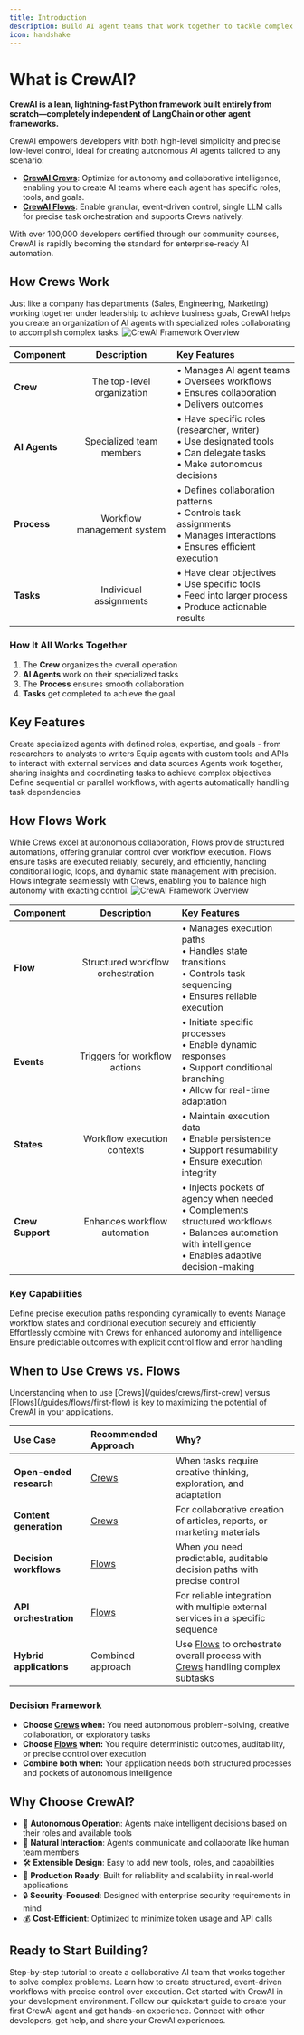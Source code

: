 ```yaml
---
title: Introduction
description: Build AI agent teams that work together to tackle complex tasks
icon: handshake
---
```


# What is CrewAI?

**CrewAI is a lean, lightning-fast Python framework built entirely from scratch—completely independent of LangChain or other agent frameworks.**

CrewAI empowers developers with both high-level simplicity and precise low-level control, ideal for creating autonomous AI agents tailored to any scenario:

- **[CrewAI Crews](/guides/crews/first-crew)**: Optimize for autonomy and collaborative intelligence, enabling you to create AI teams where each agent has specific roles, tools, and goals.
- **[CrewAI Flows](/guides/flows/first-flow)**: Enable granular, event-driven control, single LLM calls for precise task orchestration and supports Crews natively.

With over 100,000 developers certified through our community courses, CrewAI is rapidly becoming the standard for enterprise-ready AI automation.

## How Crews Work

<Note>
  Just like a company has departments (Sales, Engineering, Marketing) working together under leadership to achieve business goals, CrewAI helps you create an organization of AI agents with specialized roles collaborating to accomplish complex tasks.
</Note>

<Frame caption="CrewAI Framework Overview">
  <img src="crews.png" alt="CrewAI Framework Overview" />
</Frame>

| Component | Description | Key Features |
|:----------|:-----------:|:------------|
| **Crew** | The top-level organization | • Manages AI agent teams<br/>• Oversees workflows<br/>• Ensures collaboration<br/>• Delivers outcomes |
| **AI Agents** | Specialized team members | • Have specific roles (researcher, writer)<br/>• Use designated tools<br/>• Can delegate tasks<br/>• Make autonomous decisions |
| **Process** | Workflow management system | • Defines collaboration patterns<br/>• Controls task assignments<br/>• Manages interactions<br/>• Ensures efficient execution |
| **Tasks** | Individual assignments | • Have clear objectives<br/>• Use specific tools<br/>• Feed into larger process<br/>• Produce actionable results |

### How It All Works Together

1. The **Crew** organizes the overall operation
2. **AI Agents** work on their specialized tasks
3. The **Process** ensures smooth collaboration
4. **Tasks** get completed to achieve the goal

## Key Features

<CardGroup cols={2}>
  <Card title="Role-Based Agents" icon="users">
    Create specialized agents with defined roles, expertise, and goals - from researchers to analysts to writers
  </Card>
  <Card title="Flexible Tools" icon="screwdriver-wrench">
    Equip agents with custom tools and APIs to interact with external services and data sources
  </Card>
  <Card title="Intelligent Collaboration" icon="people-arrows">
    Agents work together, sharing insights and coordinating tasks to achieve complex objectives
  </Card>
  <Card title="Task Management" icon="list-check">
    Define sequential or parallel workflows, with agents automatically handling task dependencies
  </Card>
</CardGroup>

## How Flows Work

<Note>
  While Crews excel at autonomous collaboration, Flows provide structured automations, offering granular control over workflow execution. Flows ensure tasks are executed reliably, securely, and efficiently, handling conditional logic, loops, and dynamic state management with precision. Flows integrate seamlessly with Crews, enabling you to balance high autonomy with exacting control.
</Note>

<Frame caption="CrewAI Framework Overview">
  <img src="flows.png" alt="CrewAI Framework Overview" />
</Frame>

| Component | Description | Key Features |
|:----------|:-----------:|:------------|
| **Flow** | Structured workflow orchestration | • Manages execution paths<br/>• Handles state transitions<br/>• Controls task sequencing<br/>• Ensures reliable execution |
| **Events** | Triggers for workflow actions | • Initiate specific processes<br/>• Enable dynamic responses<br/>• Support conditional branching<br/>• Allow for real-time adaptation |
| **States** | Workflow execution contexts | • Maintain execution data<br/>• Enable persistence<br/>• Support resumability<br/>• Ensure execution integrity |
| **Crew Support** | Enhances workflow automation | • Injects pockets of agency when needed<br/>• Complements structured workflows<br/>• Balances automation with intelligence<br/>• Enables adaptive decision-making |

### Key Capabilities

<CardGroup cols={2}>
  <Card title="Event-Driven Orchestration" icon="bolt">
    Define precise execution paths responding dynamically to events
  </Card>
  <Card title="Fine-Grained Control" icon="sliders">
    Manage workflow states and conditional execution securely and efficiently
  </Card>
  <Card title="Native Crew Integration" icon="puzzle-piece">
    Effortlessly combine with Crews for enhanced autonomy and intelligence
  </Card>
  <Card title="Deterministic Execution" icon="route">
    Ensure predictable outcomes with explicit control flow and error handling
  </Card>
</CardGroup>

## When to Use Crews vs. Flows

<Note>
  Understanding when to use [Crews](/guides/crews/first-crew) versus [Flows](/guides/flows/first-flow) is key to maximizing the potential of CrewAI in your applications.
</Note>

| Use Case | Recommended Approach | Why? |
|:---------|:---------------------|:-----|
| **Open-ended research** | [Crews](/guides/crews/first-crew) | When tasks require creative thinking, exploration, and adaptation |
| **Content generation** | [Crews](/guides/crews/first-crew) | For collaborative creation of articles, reports, or marketing materials |
| **Decision workflows** | [Flows](/guides/flows/first-flow) | When you need predictable, auditable decision paths with precise control |
| **API orchestration** | [Flows](/guides/flows/first-flow) | For reliable integration with multiple external services in a specific sequence |
| **Hybrid applications** | Combined approach | Use [Flows](/guides/flows/first-flow) to orchestrate overall process with [Crews](/guides/crews/first-crew) handling complex subtasks |

### Decision Framework

- **Choose [Crews](/guides/crews/first-crew) when:** You need autonomous problem-solving, creative collaboration, or exploratory tasks
- **Choose [Flows](/guides/flows/first-flow) when:** You require deterministic outcomes, auditability, or precise control over execution
- **Combine both when:** Your application needs both structured processes and pockets of autonomous intelligence

## Why Choose CrewAI?

- 🧠 **Autonomous Operation**: Agents make intelligent decisions based on their roles and available tools
- 📝 **Natural Interaction**: Agents communicate and collaborate like human team members
- 🛠️ **Extensible Design**: Easy to add new tools, roles, and capabilities
- 🚀 **Production Ready**: Built for reliability and scalability in real-world applications
- 🔒 **Security-Focused**: Designed with enterprise security requirements in mind
- 💰 **Cost-Efficient**: Optimized to minimize token usage and API calls

## Ready to Start Building?

<CardGroup cols={2}>
  <Card
    title="Build Your First Crew"
    icon="users-gear"
    href="/guides/crews/first-crew"
  >
    Step-by-step tutorial to create a collaborative AI team that works together to solve complex problems.
  </Card>
  <Card
    title="Build Your First Flow"
    icon="diagram-project"
    href="/guides/flows/first-flow"
  >
    Learn how to create structured, event-driven workflows with precise control over execution.
  </Card>
</CardGroup>

<CardGroup cols={3}>
  <Card
    title="Install CrewAI"
    icon="wrench"
    href="/installation"
  >
    Get started with CrewAI in your development environment.
  </Card>
  <Card
    title="Quick Start"
    icon="bolt"
    href="/quickstart"
  >
    Follow our quickstart guide to create your first CrewAI agent and get hands-on experience.
  </Card>
  <Card
    title="Join the Community"
    icon="comments"
    href="https://community.crewai.com"
  >
    Connect with other developers, get help, and share your CrewAI experiences.
  </Card>
</CardGroup>